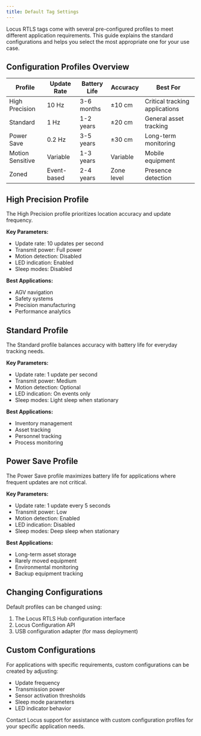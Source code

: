 ```yaml
---
title: Default Tag Settings
---
```


Locus RTLS tags come with several pre-configured profiles to meet different application requirements. This guide explains the standard configurations and helps you select the most appropriate one for your use case.

## Configuration Profiles Overview

| Profile | Update Rate | Battery Life | Accuracy | Best For |
|---------|-------------|--------------|----------|----------|
| High Precision | 10 Hz | 3-6 months | ±10 cm | Critical tracking applications |
| Standard | 1 Hz | 1-2 years | ±20 cm | General asset tracking |
| Power Save | 0.2 Hz | 3-5 years | ±30 cm | Long-term monitoring |
| Motion Sensitive | Variable | 1-3 years | Variable | Mobile equipment |
| Zoned | Event-based | 2-4 years | Zone level | Presence detection |

## High Precision Profile

The High Precision profile prioritizes location accuracy and update frequency.

**Key Parameters:**
- Update rate: 10 updates per second
- Transmit power: Full power
- Motion detection: Disabled
- LED indication: Enabled
- Sleep modes: Disabled

**Best Applications:**
- AGV navigation
- Safety systems
- Precision manufacturing
- Performance analytics

## Standard Profile

The Standard profile balances accuracy with battery life for everyday tracking needs.

**Key Parameters:**
- Update rate: 1 update per second
- Transmit power: Medium
- Motion detection: Optional
- LED indication: On events only
- Sleep modes: Light sleep when stationary

**Best Applications:**
- Inventory management
- Asset tracking
- Personnel tracking
- Process monitoring

## Power Save Profile

The Power Save profile maximizes battery life for applications where frequent updates are not critical.

**Key Parameters:**
- Update rate: 1 update every 5 seconds
- Transmit power: Low
- Motion detection: Enabled
- LED indication: Disabled
- Sleep modes: Deep sleep when stationary

**Best Applications:**
- Long-term asset storage
- Rarely moved equipment
- Environmental monitoring
- Backup equipment tracking

## Changing Configurations

Default profiles can be changed using:

1. The Locus RTLS Hub configuration interface
2. Locus Configuration API
3. USB configuration adapter (for mass deployment)

## Custom Configurations

For applications with specific requirements, custom configurations can be created by adjusting:

- Update frequency
- Transmission power
- Sensor activation thresholds
- Sleep mode parameters
- LED indicator behavior

Contact Locus support for assistance with custom configuration profiles for your specific application needs.
